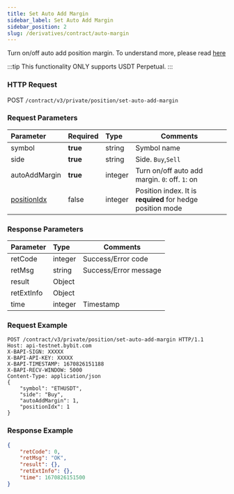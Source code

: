 ```yaml
---
title: Set Auto Add Margin
sidebar_label: Set Auto Add Margin
sidebar_position: 2
slug: /derivatives/contract/auto-margin
---
```


Turn on/off auto add position margin. To understand more, please read <a href="https://www.bybit.com/en-US/help-center/bybitHC_Article?language=en_US&id=000001062">here</a>

:::tip
This functionality ONLY supports USDT Perpetual.
:::

### HTTP Request
POST `/contract/v3/private/position/set-auto-add-margin`

### Request Parameters
| Parameter | Required | Type | Comments|
|:----- |:-------|:-----|------ |
|symbol |**true** |string |Symbol name |
|side |**true** |string |Side. `Buy`,`Sell` |
|autoAddMargin |**true** |integer |Turn on/off auto add margin. `0`: off. `1`: on |
|[positionIdx](../enum#positionidx) |false |integer |Position index. It is **required** for hedge position mode |

### Response Parameters
| Parameter | Type | Comments|
|:----- |:-----|----- |
|retCode |integer |Success/Error code |
|retMsg |string |Success/Error message |
|result |Object | |
|retExtInfo |Object | |
|time |integer |Timestamp |

### Request Example

<Tabs>
<TabItem value="console-linear" label="linear">

```http
POST /contract/v3/private/position/set-auto-add-margin HTTP/1.1
Host: api-testnet.bybit.com
X-BAPI-SIGN: XXXXX
X-BAPI-API-KEY: XXXXX
X-BAPI-TIMESTAMP: 1670826151188
X-BAPI-RECV-WINDOW: 5000
Content-Type: application/json
{
    "symbol": "ETHUSDT",
    "side": "Buy",
    "autoAddMargin": 1,
    "positionIdx": 1
}
```

</TabItem>
</Tabs>

### Response Example

<Tabs>
<TabItem value="js linear" label="linear">

```json
{
    "retCode": 0,
    "retMsg": "OK",
    "result": {},
    "retExtInfo": {},
    "time": 1670826151500
}
```
</TabItem>
</Tabs>